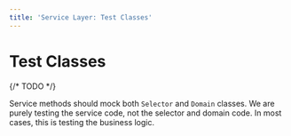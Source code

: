 ```yaml
---
title: 'Service Layer: Test Classes'
---
```


# Test Classes

{/* TODO */}

Service methods should mock both `Selector` and `Domain` classes. We are purely testing the service code, not the selector and domain code. In most cases, this is testing the business logic.

